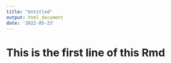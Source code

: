 ```yaml
---
title: "Untitled"
output: html_document
date: '2022-05-23'
---
```

# This is the first line of this Rmd